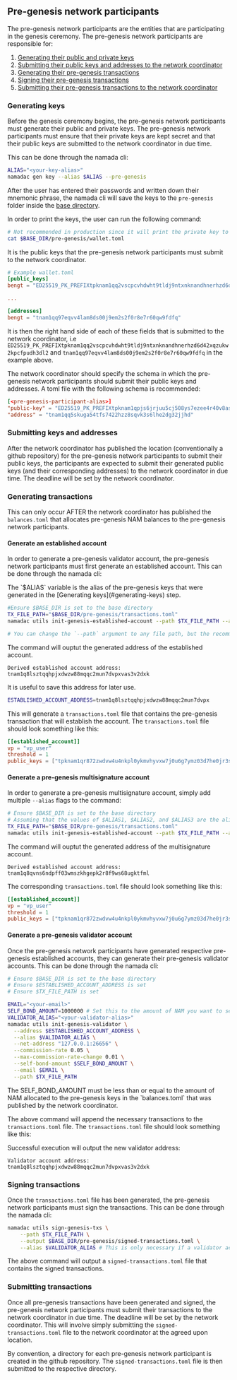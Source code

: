 

## Pre-genesis network participants

The pre-genesis network participants are the entities that are participating in the genesis ceremony. The pre-genesis network participants are responsible for:
1. [Generating their public and private keys](#generating-keys)
2. [Submitting their public keys and addresses to the network coordinator](#submitting-keys-and-addresses)
3. [Generating their pre-genesis transactions](#generating-transactions)
4. [Signing their pre-genesis transactions](#signing-transactions)
5. [Submitting their pre-genesis transactions to the network coordinator](#submitting-transactions)

<Steps>

### Generating keys

Before the genesis ceremony begins, the pre-genesis network participants must generate their public and private keys. The pre-genesis network participants must ensure that their private keys are kept secret and that their public keys are submitted to the network coordinator in due time.

This can be done through the namada cli:

```bash
ALIAS="<your-key-alias>"
namadac gen key --alias $ALIAS --pre-genesis
```

After the user has entered their passwords and written down their mnemonic phrase, the namada cli will save the keys to the `pre-genesis` folder inside the [base directory](../../ledger/base-directory.mdx).

In order to print the keys, the user can run the following command:

```bash
# Not recommended in production since it will print the private key to the terminal (which can be recovered)
cat $BASE_DIR/pre-genesis/wallet.toml
```

It is the public keys that the pre-genesis network participants must submit to the network coordinator.

```toml
# Example wallet.toml
[public_keys]
bengt = "ED25519_PK_PREFIXtpknam1qq2vscpcvhdwht9tldj9ntxnknandhnerhzd6d42xqzukw2kpcfpudh3dl2"

...

[addresses]
bengt = "tnam1qq97eqvv4lam8ds00j9em2s2f0r8e7r60qw9fdfq"
```

It is then the right hand side of each of these fields that is submitted to the network coordinator, i.e `ED25519_PK_PREFIXtpknam1qq2vscpcvhdwht9tldj9ntxnknandhnerhzd6d42xqzukw2kpcfpudh3dl2` and `tnam1qq97eqvv4lam8ds00j9em2s2f0r8e7r60qw9fdfq` in the example above.

The network coordinator should specify the schema in which the pre-genesis network participants should submit their public keys and addresses. A toml file with the following schema is recommended:

```toml
[<pre-genesis-participant-alias>]
"public-key" = "ED25519_PK_PREFIXtpknam1qpjs6jrjuu5cj508ys7ezee4r40v8as6vz4j3ddc9qm68nfhf5n7clp4xse"
"address" = "tnam1qq5skuga54tfs7422hzz8sqvk3s6lhe2dg32jjhd"
```

### Submitting keys and addresses

After the network coordinator has published the location (conventionally a github repository) for the pre-genesis network participants to submit their public keys, the participants are expected to submit their generated public keys (and their corresponding addresses) to the network coordinator in due time. The deadline will be set by the network coordinator.

### Generating transactions

This can only occur AFTER the network coordinator has published the `balances.toml` that allocates pre-genesis NAM balances to the pre-genesis network participants.

#### Generate an established account

In order to generate a pre-genesis validator account, the pre-genesis network participants must first generate an established account. This can be done through the namada cli:

<Callout>
The `$ALIAS` variable is the alias of the pre-genesis keys that were generated in the [Generating keys](#generating-keys) step.
</Callout>

```bash
#Ensure $BASE_DIR is set to the base directory
TX_FILE_PATH="$BASE_DIR/pre-genesis/transactions.toml"
namadac utils init-genesis-established-account --path $TX_FILE_PATH --alias $ALIAS

# You can change the `--path` argument to any file path, but the recommended is `$BASE_DIR/pre-genesis/transactions.toml`
```

The command will ouptut the generated address of the established account.

```text
Derived established account address: tnam1q8lsztqqhpjxdwzw88mqqc2mun7dvpxvas3v2dxk
```

It is useful to save this address for later use.

```bash
ESTABLISHED_ACCOUNT_ADDRESS=tnam1q8lsztqqhpjxdwzw88mqqc2mun7dvpx
```

This will generate a `transactions.toml` file that contains the pre-genesis transaction that will establish the account. The `transactions.toml` file should look something like this:

```toml
[[established_account]]
vp = "vp_user"
threshold = 1
public_keys = ["tpknam1qr872zwdvw4u4nkpl0ykmvhyvxw7j0u6g7ymz03d7he0jr3szkuwczddjp2"]
```

#### Generate a pre-genesis multisignature account

In order to generate a pre-genesis multisignature account, simply add multiple `--alias` flags to the command:

```bash
# Ensure $BASE_DIR is set to the base directory
# Assuming that the values of $ALIAS1, $ALIAS2, and $ALIAS3 are the aliases of the pre-genesis keys that were generated in the [Generating keys](#generating-keys) step.
TX_FILE_PATH="$BASE_DIR/pre-genesis/transactions.toml"
namadac utils init-genesis-established-account --path $TX_FILE_PATH --alias $ALIAS1 --alias $ALIAS2 --alias $ALIAS3
```

The command will ouptut the generated address of the multisignature account.


```text
Derived established account address: tnam1q8qvns6ndpff03wmszkhgepk2r8f9ws68ugktfml
```

The corresponding `transactions.toml` file should look something like this:

```toml
[[established_account]]
vp = "vp_user"
threshold = 1
public_keys = ["tpknam1qr872zwdvw4u4nkpl0ykmvhyvxw7j0u6g7ymz03d7he0jr3szkuwczddjp2", "tpknam1qpz5n0u49s6s5jx4nyycyw0w288yfq96p3lvwxkedxyw77y0vd53sqmryce"]
```

#### Generate a pre-genesis validator account

Once the pre-genesis network participants have generated respective pre-genesis established accounts, they can generate their pre-genesis validator accounts. This can be done through the namada cli:

```bash
# Ensure $BASE_DIR is set to the base directory
# Ensure $ESTABLISHED_ACCOUNT_ADDRESS is set
# Ensure $TX_FILE_PATH is set

EMAIL="<your-email>"
SELF_BOND_AMOUNT=1000000 # Set this to the amount of NAM you want to self-bond
VALIDATOR_ALIAS="<your-validator-alias>"
namadac utils init-genesis-validator \
  --address $ESTABLISHED_ACCOUNT_ADDRESS \
  --alias $VALIDATOR_ALIAS \
  --net-address "127.0.0.1:26656" \
  --commission-rate 0.05 \
  --max-commission-rate-change 0.01 \
  --self-bond-amount $SELF_BOND_AMOUNT \
  --email $EMAIL \
  --path $TX_FILE_PATH
```

<Callout>
The SELF_BOND_AMOUNT must be less than or equal to the amount of NAM allocated to the pre-genesis keys in the `balances.toml` that was published by the network coordinator.
</Callout>

The above command will append the necessary transactions to the `transactions.toml` file. The `transactions.toml` file should look something like this:

Successful execution will output the new validator address:

```text
Validator account address: tnam1q8lsztqqhpjxdwzw88mqqc2mun7dvpxvas3v2dxk
```

### Signing transactions

Once the `transactions.toml` file has been generated, the pre-genesis network participants must sign the transactions. This can be done through the namada cli:

```bash
namadac utils sign-genesis-txs \
    --path $TX_FILE_PATH \
    --output $BASE_DIR/pre-genesis/signed-transactions.toml \
    --alias $VALIDATOR_ALIAS # This is only necessary if a validator account was generated, otherwise leave out the flag entirely
```

The above command will output a `signed-transactions.toml` file that contains the signed transactions.


### Submitting transactions

Once all pre-genesis transactions have been generated and signed, the pre-genesis network participants must submit their transactions to the network coordinator in due time. The deadline will be set by the network coordinator. This will involve simply submitting the `signed-transactions.toml` file to the network coordinator at the agreed upon location.

By convention, a directory for each pre-genesis network participant is created in the github repository. The `signed-transactions.toml` file is then submitted to the respective directory.

</Steps>